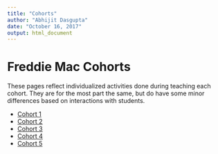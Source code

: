 ```yaml
---
title: "Cohorts"
author: "Abhijit Dasgupta"
date: "October 16, 2017"
output: html_document
---
```


# Freddie Mac Cohorts

These pages reflect individualized activities done during teaching each cohort.
They are for the most part the same, but do have some minor differences based
on interactions with students.

- [Cohort 1](Cohorts/cohort1.html)
- [Cohort 2](Cohorts/cohort2.html)
- [Cohort 3](Cohorts/cohort3.html)
- [Cohort 4](Cohorts/cohort4.html)
- [Cohort 5](Cohorts/cohort5.html)
